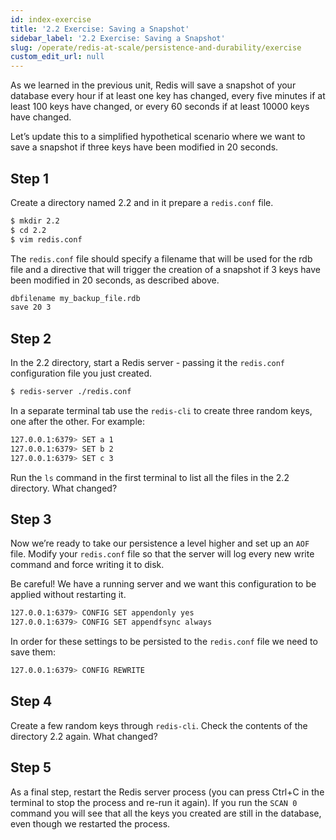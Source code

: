 ```yaml
---
id: index-exercise
title: '2.2 Exercise: Saving a Snapshot'
sidebar_label: '2.2 Exercise: Saving a Snapshot'
slug: /operate/redis-at-scale/persistence-and-durability/exercise
custom_edit_url: null
---
```


As we learned in the previous unit, Redis will save a snapshot of your database every hour if at least one key has changed, every five minutes if at least 100 keys have changed, or every 60 seconds if at least 10000 keys have changed.

Let’s update this to a simplified hypothetical scenario where we want to save a snapshot if three keys have been modified in 20 seconds.

## Step 1

Create a directory named 2.2 and in it prepare a `redis.conf` file.

```bash
$ mkdir 2.2
$ cd 2.2
$ vim redis.conf
```

The `redis.conf` file should specify a filename that will be used for the rdb file and a directive that will trigger the creation of a snapshot if 3 keys have been modified in 20 seconds, as described above.

```bash
dbfilename my_backup_file.rdb
save 20 3
```

## Step 2

In the 2.2 directory, start a Redis server - passing it the `redis.conf` configuration file you just created.

```bash
$ redis-server ./redis.conf
```

In a separate terminal tab use the `redis-cli` to create three random keys, one after the other. For example:

```bash
127.0.0.1:6379> SET a 1
127.0.0.1:6379> SET b 2
127.0.0.1:6379> SET c 3
```

Run the `ls` command in the first terminal to list all the files in the 2.2 directory. What changed?

## Step 3

Now we’re ready to take our persistence a level higher and set up an `AOF` file. Modify your `redis.conf` file so that the server will log every new write command and force writing it to disk.

Be careful! We have a running server and we want this configuration to be applied without restarting it.

```bash
127.0.0.1:6379> CONFIG SET appendonly yes
127.0.0.1:6379> CONFIG SET appendfsync always
```

In order for these settings to be persisted to the `redis.conf` file we need to save them:

```bash
127.0.0.1:6379> CONFIG REWRITE
```

## Step 4

Create a few random keys through `redis-cli`. Check the contents of the directory 2.2 again. What changed?

## Step 5

As a final step, restart the Redis server process (you can press Ctrl+C in the terminal to stop the process and re-run it again). If you run the `SCAN 0` command you will see that all the keys you created are still in the database, even though we restarted the process.
